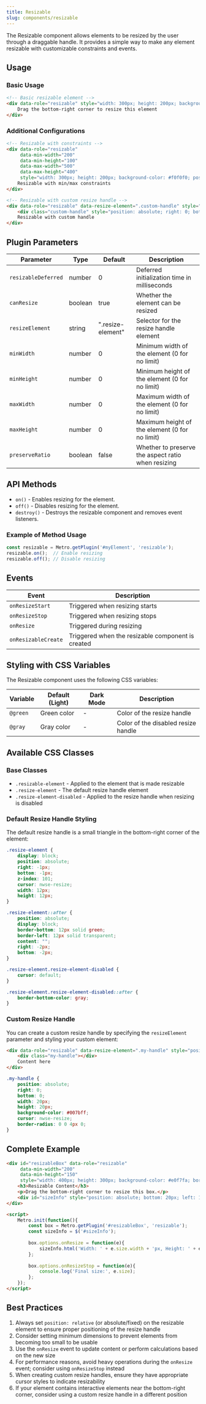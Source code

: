 ```yaml
---
title: Resizable
slug: components/resizable
---
```


The Resizable component allows elements to be resized by the user through a draggable handle. It provides a simple way to make any element resizable with customizable constraints and events.

## Usage

### Basic Usage

```html
<!-- Basic resizable element -->
<div data-role="resizable" style="width: 300px; height: 200px; background-color: #f0f0f0; position: relative;">
    Drag the bottom-right corner to resize this element
</div>
```

### Additional Configurations

```html
<!-- Resizable with constraints -->
<div data-role="resizable" 
     data-min-width="200" 
     data-min-height="100"
     data-max-width="500"
     data-max-height="400"
     style="width: 300px; height: 200px; background-color: #f0f0f0; position: relative;">
    Resizable with min/max constraints
</div>

<!-- Resizable with custom resize handle -->
<div data-role="resizable" data-resize-element=".custom-handle" style="width: 300px; height: 200px; background-color: #f0f0f0; position: relative;">
    <div class="custom-handle" style="position: absolute; right: 0; bottom: 0; width: 20px; height: 20px; background-color: #007bff; cursor: nwse-resize;"></div>
    Resizable with custom handle
</div>
```

## Plugin Parameters

| Parameter | Type | Default | Description |
| --- | --- | --- | --- |
| `resizableDeferred` | number | 0 | Deferred initialization time in milliseconds |
| `canResize` | boolean | true | Whether the element can be resized |
| `resizeElement` | string | ".resize-element" | Selector for the resize handle element |
| `minWidth` | number | 0 | Minimum width of the element (0 for no limit) |
| `minHeight` | number | 0 | Minimum height of the element (0 for no limit) |
| `maxWidth` | number | 0 | Maximum width of the element (0 for no limit) |
| `maxHeight` | number | 0 | Maximum height of the element (0 for no limit) |
| `preserveRatio` | boolean | false | Whether to preserve the aspect ratio when resizing |

## API Methods

+ `on()` - Enables resizing for the element.
+ `off()` - Disables resizing for the element.
+ `destroy()` - Destroys the resizable component and removes event listeners.

### Example of Method Usage

```javascript
const resizable = Metro.getPlugin('#myElement', 'resizable');
resizable.on();  // Enable resizing
resizable.off(); // Disable resizing
```

## Events

| Event | Description |
| --- | --- |
| `onResizeStart` | Triggered when resizing starts |
| `onResizeStop` | Triggered when resizing stops |
| `onResize` | Triggered during resizing |
| `onResizableCreate` | Triggered when the resizable component is created |

## Styling with CSS Variables

The Resizable component uses the following CSS variables:

| Variable | Default (Light) | Dark Mode | Description |
| --- | --- | --- | --- |
| `@green` | Green color | - | Color of the resize handle |
| `@gray` | Gray color | - | Color of the disabled resize handle |

## Available CSS Classes

### Base Classes
- `.resizable-element` - Applied to the element that is made resizable
- `.resize-element` - The default resize handle element
- `.resize-element-disabled` - Applied to the resize handle when resizing is disabled

### Default Resize Handle Styling

The default resize handle is a small triangle in the bottom-right corner of the element:

```css
.resize-element {
    display: block;
    position: absolute;
    right: -1px;
    bottom: -1px;
    z-index: 101;
    cursor: nwse-resize;
    width: 12px;
    height: 12px;
}

.resize-element::after {
    position: absolute;
    display: block;
    border-bottom: 12px solid green;
    border-left: 12px solid transparent;
    content: "";
    right: -2px;
    bottom: -2px;
}

.resize-element.resize-element-disabled {
    cursor: default;
}

.resize-element.resize-element-disabled::after {
    border-bottom-color: gray;
}
```

### Custom Resize Handle

You can create a custom resize handle by specifying the `resizeElement` parameter and styling your custom element:

```html
<div data-role="resizable" data-resize-element=".my-handle" style="position: relative;">
    <div class="my-handle"></div>
    Content here
</div>
```

```css
.my-handle {
    position: absolute;
    right: 0;
    bottom: 0;
    width: 20px;
    height: 20px;
    background-color: #007bff;
    cursor: nwse-resize;
    border-radius: 0 0 4px 0;
}
```

## Complete Example

```html
<div id="resizableBox" data-role="resizable" 
     data-min-width="200" 
     data-min-height="150"
     style="width: 400px; height: 300px; background-color: #e0f7fa; border: 1px solid #00bcd4; padding: 16px; position: relative;">
    <h3>Resizable Content</h3>
    <p>Drag the bottom-right corner to resize this box.</p>
    <div id="sizeInfo" style="position: absolute; bottom: 20px; left: 16px; font-size: 12px;"></div>
</div>

<script>
    Metro.init(function(){
        const box = Metro.getPlugin('#resizableBox', 'resizable');
        const sizeInfo = $('#sizeInfo');
        
        box.options.onResize = function(e){
            sizeInfo.html('Width: ' + e.size.width + 'px, Height: ' + e.size.height + 'px');
        };
        
        box.options.onResizeStop = function(e){
            console.log('Final size:', e.size);
        };
    });
</script>
```

## Best Practices

1. Always set `position: relative` (or absolute/fixed) on the resizable element to ensure proper positioning of the resize handle
2. Consider setting minimum dimensions to prevent elements from becoming too small to be usable
3. Use the `onResize` event to update content or perform calculations based on the new size
4. For performance reasons, avoid heavy operations during the `onResize` event; consider using `onResizeStop` instead
5. When creating custom resize handles, ensure they have appropriate cursor styles to indicate resizability
6. If your element contains interactive elements near the bottom-right corner, consider using a custom resize handle in a different position